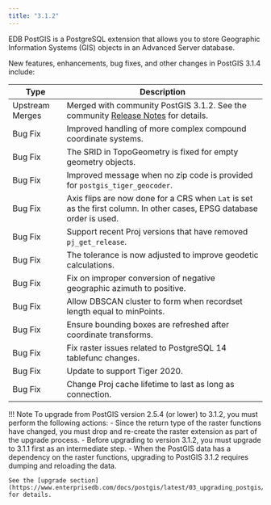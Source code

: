 ```yaml
---
title: "3.1.2"
---
```

EDB PostGIS is a PostgreSQL extension that allows you to store Geographic Information Systems (GIS) objects in an Advanced Server database.

New features, enhancements, bug fixes, and other changes in PostGIS 3.1.4 include:

| Type            | Description                                                                                                                                      |
| --------------- | ------------------------------------------------------------------------------------------------------------------------------------------------ |
| Upstream Merges | Merged with community PostGIS 3.1.2. See the community [Release Notes](https://postgis.net/docs/manual-3.1/release_notes.html#idm41899) for details. |
| Bug Fix         | Improved handling of more complex compound coordinate systems.                                                              |
| Bug Fix         | The SRID in TopoGeometry is fixed for empty geometry objects.                                                                                                   |
| Bug Fix         | Improved message when no zip code is provided for `postgis_tiger_geocoder`.                                                                                                 |
| Bug Fix         | Axis flips are now done for a CRS when `Lat` is set as the first column. In other cases, EPSG database order is used.                                                               |
| Bug Fix         | Support recent Proj versions that have removed `pj_get_release`.                                                                                                   |
| Bug Fix         | The tolerance is now adjusted to improve geodetic calculations.                                                                                                 |
| Bug Fix         | Fix on improper conversion of negative geographic azimuth to positive.                                                               |
| Bug Fix         | Allow DBSCAN cluster to form when recordset length equal to minPoints.                                                                                                   |
| Bug Fix         | Ensure bounding boxes are refreshed after coordinate transforms.                                                                                                 |
| Bug Fix         | Fix raster issues related to PostgreSQL 14 tablefunc changes.                                                               |
| Bug Fix         | Update to support Tiger 2020.                                                                                                   |
| Bug Fix         | Change Proj cache lifetime to last as long as connection.                                                                                                 |




!!! Note
    To upgrade from PostGIS version 2.5.4 (or lower) to 3.1.2, you must perform the following  actions:
     -  Since the return type of the raster functions have changed, you must drop and re-create the raster extension as part of the upgrade process. 
     - Before upgrading to version 3.1.2,  you must upgrade to 3.1.1 first as an intermediate step.
     - When the PostGIS data has a dependency on the raster functions, upgrading to PostGIS 3.1.2 requires dumping and reloading the data.

    See the [upgrade section](https://www.enterprisedb.com/docs/postgis/latest/03_upgrading_postgis/) for details.